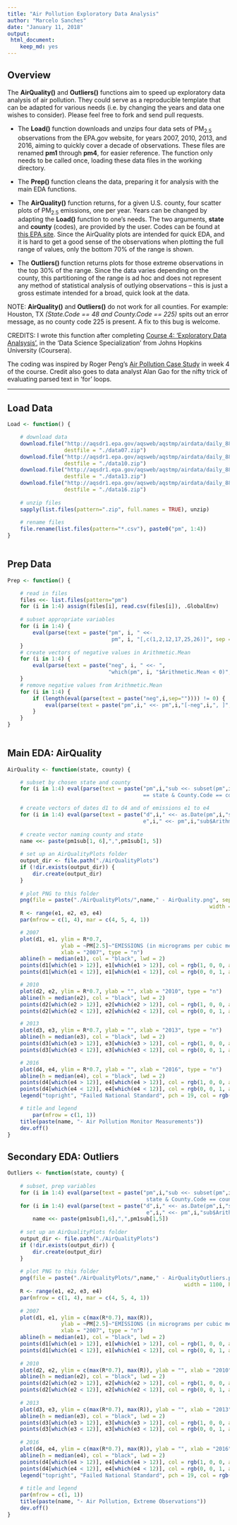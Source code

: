 ```yaml
---
title: "Air Pollution Exploratory Data Analysis"
author: "Marcelo Sanches"
date: "January 11, 2018"
output: 
 html_document: 
    keep_md: yes
---
```


## Overview

The **AirQuality()** and **Outliers()** functions aim to speed up exploratory data analysis of air pollution. They could serve as a reproducible template that can be adapted for various needs (i.e. by changing the years and data one wishes to consider). Please feel free to fork and send pull requests.

- The **Load()** function downloads and unzips four data sets of PM<sub>2.5</sub> observations from the EPA.gov website, for years 2007, 2010, 2013, and 2016, aiming to quickly cover a decade of observations. These files are renamed **pm1** through **pm4**, for easier reference. The function only needs to be called once, loading these data files in the working directory.

- The **Prep()** function cleans the data, preparing it for analysis with the main EDA functions.

- The **AirQuality()** function returns, for a given U.S. county, four scatter plots of PM<sub>2.5</sub> emissions, one per year. Years can be changed by adapting the **Load()** function to one's needs. The two arguments, **state** and **county** (codes), are provided by the user. Codes can be found at [this EPA site](https://aqs.epa.gov/aqsweb/documents/codetables/states_and_counties.html). Since the AirQuality plots are intended for quick EDA, and it is hard to get a good sense of the observations when plotting the full range of values, only the bottom 70% of the range is shown. 

- The **Outliers()** function returns plots for those extreme observations in the top 30% of the range. Since the data varies depending on the county, this partitioning of the range is ad hoc and does not represent any method of statistical analysis of outlying observations -- this is just a gross estimate intended for a broad, quick look at the data.


NOTE: **AirQuality()** and **Outliers()** do not work for all counties. For example: Houston, TX *(State.Code == 48 and County.Code == 225)* spits out an error message, as no county code 225 is present. A fix to this bug is welcome.

CREDITS: I wrote this function after completing [Course 4: 'Exploratory Data Analsysis'](https://www.coursera.org/learn/exploratory-data-analysis), in the 'Data Science Specialization' from Johns Hopkins University (Coursera).

The coding was inspired by Roger Peng's [Air Pollution Case Study](https://github.com/DataScienceSpecialization/courses/tree/master/04_ExploratoryAnalysis/CaseStudy) in week 4 of the course. Credit also goes to data analyst Alan Gao for the nifty trick of evaluating parsed text in 'for' loops.

---

## Load Data

```r

Load <- function() {

	# download data
	download.file("http://aqsdr1.epa.gov/aqsweb/aqstmp/airdata/daily_88101_2007.zip", 
	              destfile = "./data07.zip")
	download.file("http://aqsdr1.epa.gov/aqsweb/aqstmp/airdata/daily_88101_2010.zip", 
	              destfile = "./data10.zip")
	download.file("http://aqsdr1.epa.gov/aqsweb/aqstmp/airdata/daily_88101_2013.zip", 
	              destfile = "./data13.zip")
	download.file("http://aqsdr1.epa.gov/aqsweb/aqstmp/airdata/daily_88101_2016.zip", 
	              destfile = "./data16.zip")
	
	# unzip files
	sapply(list.files(pattern=".zip", full.names = TRUE), unzip)
	
	# rename files 
	file.rename(list.files(pattern="*.csv"), paste0("pm", 1:4))
}
	
```

## Prep Data 

```r
	
Prep <- function() {	

	# read in files 
	files <<- list.files(pattern="pm")  
	for (i in 1:4) assign(files[i], read.csv(files[i]), .GlobalEnv) 
	
	# subset appropriate variables  
	for (i in 1:4) {
		eval(parse(text = paste("pm", i, " <<- 
		                         pm", i, "[,c(1,2,12,17,25,26)]", sep = ""))) 
	}
	# create vectors of negative values in Arithmetic.Mean 
	for (i in 1:4) {
		eval(parse(text = paste("neg", i, " <<- ", 
		                        "which(pm", i, "$Arithmetic.Mean < 0)", sep = "")))
	}
	# remove negative values from Arithmetic.Mean
	for (i in 1:4) {																						
		if (length(eval(parse(text = paste("neg",i,sep="")))) != 0) {  	
			eval(parse(text = paste("pm",i," <<- pm",i,"[-neg",i,", ]", sep="")))
		}
	}
}
  
```

## Main EDA: AirQuality

```r

AirQuality <- function(state, county) {

	# subset by chosen state and county 
	for (i in 1:4) eval(parse(text = paste("pm",i,"sub <<- subset(pm",i,", State.Code 
	                                       == state & County.Code == county)", sep="")))

	# create vectors of dates d1 to d4 and of emissions e1 to e4
	for (i in 1:4) eval(parse(text = paste("d",i," <<- as.Date(pm",i,"sub$Date.Local); 
	                                       e",i," <<- pm",i,"sub$Arithmetic.Mean", sep="")))	
	
	# create vector naming county and state 
	name <<- paste(pm1sub[1, 6],",",pm1sub[1, 5])
	
	# set up an AirQualityPlots folder
	output_dir <- file.path("./AirQualityPlots")
	if (!dir.exists(output_dir)) {
		dir.create(output_dir)
	} 
	
	# plot PNG to this folder
	png(file = paste("./AirQualityPlots/",name," - AirQuality.png", sep=""), 
	                                                            width = 1100, height = 480)
	R <- range(e1, e2, e3, e4) 
	par(mfrow = c(1, 4), mar = c(4, 5, 4, 1))

	# 2007
	plot(d1, e1, ylim = R*0.7, 
	             ylab = ~PM[2.5]~"EMISSIONS (in micrograms per cubic meter)", 
	             xlab = "2007", type = "n")
	abline(h = median(e1), col = "black", lwd = 2)
	points(d1[which(e1 > 12)], e1[which(e1 > 12)], col = rgb(1, 0, 0, alpha = 0.3), pch = 19)
	points(d1[which(e1 < 12)], e1[which(e1 < 12)], col = rgb(0, 0, 1, alpha = 0.3), pch = 19)

	# 2010
	plot(d2, e2, ylim = R*0.7, ylab = "", xlab = "2010", type = "n")
	abline(h = median(e2), col = "black", lwd = 2)
	points(d2[which(e2 > 12)], e2[which(e2 > 12)], col = rgb(1, 0, 0, alpha = 0.3), pch = 19)
	points(d2[which(e2 < 12)], e2[which(e2 < 12)], col = rgb(0, 0, 1, alpha = 0.3), pch = 19)

	# 2013
	plot(d3, e3, ylim = R*0.7, ylab = "", xlab = "2013", type = "n")
	abline(h = median(e3), col = "black", lwd = 2)
	points(d3[which(e3 > 12)], e3[which(e3 > 12)], col = rgb(1, 0, 0, alpha = 0.3), pch = 19)
	points(d3[which(e3 < 12)], e3[which(e3 < 12)], col = rgb(0, 0, 1, alpha = 0.3), pch = 19)

	# 2016
	plot(d4, e4, ylim = R*0.7, ylab = "", xlab = "2016", type = "n")
	abline(h = median(e4), col = "black", lwd = 2)
	points(d4[which(e4 > 12)], e4[which(e4 > 12)], col = rgb(1, 0, 0, alpha = 0.3), pch = 19)
	points(d4[which(e4 < 12)], e4[which(e4 < 12)], col = rgb(0, 0, 1, alpha = 0.3), pch = 19)
	legend("topright", "Failed National Standard", pch = 19, col = rgb(1, 0, 0, alpha = 0.4))

	# title and legend 
    	par(mfrow = c(1, 1))
	title(paste(name, "- Air Pollution Monitor Measurements"))
	dev.off()
}

```

## Secondary EDA: Outliers

```r

Outliers <- function(state, county) {
	
	# subset, prep variables
	for (i in 1:4) eval(parse(text = paste("pm",i,"sub <<- subset(pm",i,", State.Code == 
	                                        state & County.Code == county)", sep="")))
	for (i in 1:4) eval(parse(text = paste("d",i," <<- as.Date(pm",i,"sub$Date.Local); 
                                            e",i," <<- pm",i,"sub$Arithmetic.Mean", sep="")))	
		name <<- paste(pm1sub[1,6],",",pm1sub[1,5])
	
	# set up an AirQualityPlots folder
	output_dir <- file.path("./AirQualityPlots")
	if (!dir.exists(output_dir)) {
		dir.create(output_dir)
	} 
	
	# plot PNG to this folder
	png(file = paste("./AirQualityPlots/",name," - AirQualityOutliers.png", sep=""), 
	                                                    width = 1100, height = 480)
	R <- range(e1, e2, e3, e4) 
	par(mfrow = c(1, 4), mar = c(4, 5, 4, 1))
	
	# 2007
	plot(d1, e1, ylim = c(max(R*0.7), max(R)), 
	             ylab = ~PM[2.5]~"EMISSIONS (in micrograms per cubic meter)", 
	             xlab = "2007", type = "n")
	abline(h = median(e1), col = "black", lwd = 2)
	points(d1[which(e1 > 12)], e1[which(e1 > 12)], col = rgb(1, 0, 0, alpha = 0.3), pch = 19)
	points(d1[which(e1 < 12)], e1[which(e1 < 12)], col = rgb(0, 0, 1, alpha = 0.3), pch = 19)
	
	# 2010
	plot(d2, e2, ylim = c(max(R*0.7), max(R)), ylab = "", xlab = "2010", type = "n")
	abline(h = median(e2), col = "black", lwd = 2)
	points(d2[which(e2 > 12)], e2[which(e2 > 12)], col = rgb(1, 0, 0, alpha = 0.3), pch = 19)
	points(d2[which(e2 < 12)], e2[which(e2 < 12)], col = rgb(0, 0, 1, alpha = 0.3), pch = 19)
	
	# 2013
	plot(d3, e3, ylim = c(max(R*0.7), max(R)), ylab = "", xlab = "2013", type = "n")
	abline(h = median(e3), col = "black", lwd = 2)
	points(d3[which(e3 > 12)], e3[which(e3 > 12)], col = rgb(1, 0, 0, alpha = 0.3), pch = 19)
	points(d3[which(e3 < 12)], e3[which(e3 < 12)], col = rgb(0, 0, 1, alpha = 0.3), pch = 19)
	
	# 2016
	plot(d4, e4, ylim = c(max(R*0.7), max(R)), ylab = "", xlab = "2016", type = "n")
	abline(h = median(e4), col = "black", lwd = 2)
	points(d4[which(e4 > 12)], e4[which(e4 > 12)], col = rgb(1, 0, 0, alpha = 0.3), pch = 19)
	points(d4[which(e4 < 12)], e4[which(e4 < 12)], col = rgb(0, 0, 1, alpha = 0.3), pch = 19)
	legend("topright", "Failed National Standard", pch = 19, col = rgb(1, 0, 0, alpha = 0.4))
    	
	# title and legend
	par(mfrow = c(1, 1))
	title(paste(name, "- Air Pollution, Extreme Observations"))
	dev.off()
}
```

